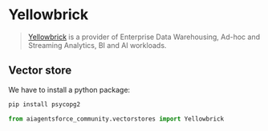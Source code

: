 # Yellowbrick

>[Yellowbrick](https://yellowbrick.com/) is a provider of 
> Enterprise Data Warehousing, Ad-hoc and Streaming Analytics, 
> BI and AI workloads. 

## Vector store

We have to install a python package:

```bash
pip install psycopg2
```

```python
from aiagentsforce_community.vectorstores import Yellowbrick
```
